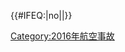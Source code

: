{{航空事故
|state={{{state<includeonly>|autocollapse</includeonly>}}}
|year = 2016
|col1 = 
* {{0}}1月{{0}}6日：[[瑞典西方航空294号班机空难|瑞典西方航空294號班機]]
* {{0}}1月15日：[[美国海军陆战队直升机坠毁|美国海军陆战队直升机]]
* {{0}}1月16日：[[伊朗空军F-4战斗机坠毁|伊朗空军F-4战斗机]]
* {{0}}1月22日：[[中華民國空军F-16战斗机坠毁|中華民國空军F-16战斗机]]
* {{0}}2月{{0}}2日：[[达洛航空159号班机爆炸事故|達洛航空159號班機]]
* {{0}}2月24日：[[塔拉航空193号班机空难|塔拉航空193号班机]]
* {{0}}3月18日: [[2016年清州机场跑道入侵事件]]
* {{0}}3月19日：'''[[迪拜航空981号班机空难|杜拜航空981号班机]]'''
* {{0}}3月29日：[[埃及航空181號班機劫機事件|埃及航空181號班機劫机]]
* {{0}}4月{{0}}4日：[[巴澤航空7703號班機事故|巴澤航空7703號班機]]
* {{0}}4月{{0}}6日：[[日本航空自衛隊U-125飛機墜毀|日本航空自衛隊U-125飛機]]
|col2 =
* {{0}}5月{{0}}1日：[[中国东方航空5443号班机事件|中国东方航空5443号班机]]
* {{0}}5月{{0}}6日：[[威航252號班機事故|威航252號班機]]
* {{0}}5月18日：[[美国空军B-52H同温层堡垒坠毁|美国空军B-52H同温层堡垒]]
* {{0}}5月18日：[[絲綢之路航空貨機墜毀|絲綢之路航空貨機]]
* {{0}}5月19日：'''[[埃及航空804号班机空难|埃及航空804号班机]] '''
* {{0}}5月27日：[[大韓航空2708號班機事故|大韓航空2708號班機]] 
* {{0}}6月14日：[[越南空軍苏-30飞机坠毁|越南空軍苏-30飞机坠毁]]
* {{0}}6月27日：[[新加坡航空368号班机事故|新加坡航空368号班机]]
* {{0}}7月20日：[[幸福通航6005号班机空难|幸福通航6005号班机]]
* {{0}}7月22日：[[2016年7月印度空军运输机空难|印度空军运输机]]
* {{0}}7月27日：[[美国空军OC-135B侦察机事故|美国空军OC-135B侦察机事故]]
|col3 =
* {{0}}7月30日：[[2016年洛克哈特热气球坠毁事故|洛克哈特热气球坠毁事故]]
* {{0}}8月{{0}}3日：[[阿聯酋航空521號班機事故|阿聯酋航空521號班機]]
* {{0}}8月{{0}}5日：[[ASL航空7332号班机事故]]
* 10月11日：[[2016年虹桥机场跑道入侵事件]]
* 10月28日：[[聯邦快遞910號班機事故]]
* 11月12日：[[歼-10#事故|中国空军歼-10战斗机]]
* 11月28日：'''[[拉米亞航空2933號班機空難|拉米亞航空2933號班機]]'''
* 12月{{0}}7日：[[巴基斯坦国际航空661号班机空难|巴基斯坦国际航空661号班机]]
* 12月13日：[[美国驻日海军陆战队MV-22鱼鹰运输机坠毁|驻日美军MV-22鱼鹰运输机]]
* 12月18日：[[2016年12月印尼空军运输机空难|印尼空军运输机]]
* 12月20日：[[蘇克雷航空4544號班機空難|蘇克雷航空4544號班機]]
* 12月25日：'''[[2016年俄羅斯國防部圖-154飛機空難|俄羅斯國防部圖-154飛機]]†'''
}}<includeonly>{{#IFEQ:{{{cat}}}|no||[[Category:2016年航空事故]]}}</includeonly><noinclude>{{Documentation}}</noinclude>